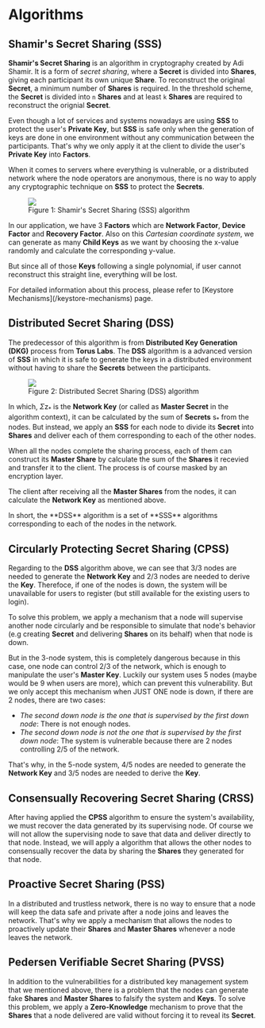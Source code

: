 # Algorithms

## Shamir's Secret Sharing (SSS)

**Shamir's Secret Sharing** is an algorithm in cryptography created by Adi Shamir. It is a form of *secret sharing*, where a **Secret** is divided into **Shares**, giving each participant its own unique **Share**. To reconstruct the original **Secret**, a minimum number of **Shares** is required. In the threshold scheme, the **Secret** is divided into `n` **Shares** and at least `k` **Shares** are required to reconstruct the orignial **Secret**.

Even though a lot of services and systems nowadays are using **SSS** to protect the user's **Private Key**, but **SSS** is safe only when the generation of keys are done in one environment without any communication between the participants. That's why we only apply it at the client to divide the user's **Private Key** into **Factors**.

When it comes to servers where everything is vulnerable, or a distributed network where the node operators are anonymous, there is no way to apply any cryptographic technique on **SSS** to protect the **Secrets**.

<figure className="w-full sm:w-1/2 xl:w-1/3 mx-auto">
<img src='/static/img/sss_plot.png'/>
<figcaption>Figure 1: Shamir's Secret Sharing (SSS) algorithm</figcaption>
</figure>

In our application, we have 3 **Factors** which are **Network Factor**, **Device Factor** and **Recovery Factor**. Also on this *Cartesian coordinate system*, we can generate as many **Child Keys** as we want by choosing the x-value randomly and calculate the corresponding y-value.

But since all of those **Keys** following a single polynomial, if user cannot reconstruct this straight line, everything will be lost.

<Note>
For detailed information about this process, please refer to [Keystore Mechanisms](/keystore-mechanisms) page.
</Note>

## Distributed Secret Sharing (DSS)

The predecessor of this algorithm is from **Distributed Key Generation (DKG)** process from **Torus Labs**. The **DSS** algorithm is a advanced version of **SSS** in which it is safe to generate the keys in a distributed environment without having to share the **Secrets** between the participants.

<figure className="w-full sm:w-1/2 xl:w-1/3 mx-auto">
<img src='/static/img/dss_plot.png'/>
<figcaption>Figure 2: Distributed Secret Sharing (DSS) algorithm</figcaption>
</figure>

In which, $\Sigma\text{z}_{*}$ is the **Network Key** (or called as **Master Secret** in the algorithm context), it can be calculated by the sum of **Secrets** $\text{s}_{*}$ from the nodes. But instead, we apply an **SSS** for each node to divide its **Secret** into **Shares** and deliver each of them corresponding to each of the other nodes.

When all the nodes complete the sharing process, each of them can construct its **Master Share** by calculate the sum of the **Shares** it recevied and transfer it to the client. The process is of course masked by an encryption layer.

The client after receiving all the **Master Shares** from the nodes, it can calculate the **Network Key** as mentioned above.

<Note>
In short, the **DSS** algorithm is a set of **SSS** algorithms corresponding to each of the nodes in the network.
</Note>

## Circularly Protecting Secret Sharing (CPSS)

Regarding to the **DSS** algorithm above, we can see that 3/3 nodes are needed to generate the **Network Key** and 2/3 nodes are needed to derive the **Key**. Therefoce, if one of the nodes is down, the system will be unavailable for users to register (but still available for the existing users to login).

To solve this problem, we apply a mechanism that a node will supervise another node circularly and be responsible to simulate that node's behavior (e.g  creating **Secret** and delivering **Shares** on its behalf) when that node is down.

But in the 3-node system, this is completely dangerous because in this case, one node can control 2/3 of the network, which is enough to manipulate the user's **Master Key**. Luckily our system uses 5 nodes (maybe would be 9 when users are more), which can prevent this vulnerability. But we only accept this mechanism when JUST ONE node is down, if there are 2 nodes, there are two cases:

- *The second down node is the one that is supervised by the first down node*: There is not enough nodes.
- *The second down node is not the one that is supervised by the first down node*: The system is vulnerable because there are 2 nodes controlling 2/5 of the network.

That's why, in the 5-node system, 4/5 nodes are needed to generate the **Network Key** and 3/5 nodes are needed to derive the **Key**.

## Consensually Recovering Secret Sharing (CRSS)

After having applied the **CPSS** algorithm to ensure the system's availability, we must recover the data generated by its supervising node. Of course we will not allow the supervising node to save that data and deliver directly to that node. Instead, we will apply a algorithm that allows the other nodes to consensually recover the data by sharing the **Shares** they generated for that node.

## Proactive Secret Sharing (PSS)

In a distributed and trustless network, there is no way to ensure that a node will keep the data safe and private after a node joins and leaves the network. That's why we apply a mechanism that allows the nodes to proactively update their **Shares** and **Master Shares** whenever a node leaves the network.

## Pedersen Verifiable Secret Sharing (PVSS)

In addition to the vulnerabilities for a distributed key management system that we mentioned above, there is a problem that the nodes can generate fake **Shares** and **Master Shares** to falsify the system and **Keys**. To solve this problem, we apply a **Zero-Knowledge** mechanism to prove that the **Shares** that a node delivered are valid without forcing it to reveal its **Secret**.